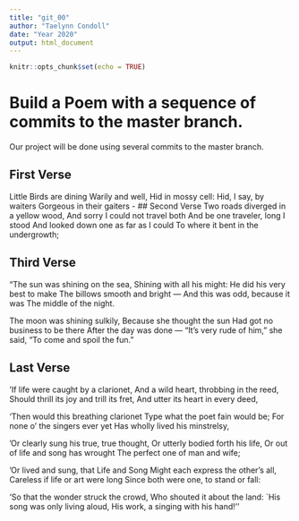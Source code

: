 ```yaml
---
title: "git_00"
author: "Taelynn Condoll"
date: "Year 2020"
output: html_document
---
```


```r
knitr::opts_chunk$set(echo = TRUE)
```
# Build a Poem with a sequence of commits to the master branch.
Our project will be done using several commits to the master branch.
<!-- Do not modify or change any text in "!--" bracketed areas such as this --- these are instructions to
you, if you change any of this the git program will notice it and compromise your git merging strategy !-->

## First Verse 
<!--Put the first five lines of a poem by Lewis Carrol in this section!-->
Little Birds are dining
Warily and well,
Hid in mossy cell:
Hid, I say, by waiters
Gorgeous in their gaiters - 
## Second Verse
<!--Put the first five lines of a poem by Robert Frost here!-->
Two roads diverged in a yellow wood,
And sorry I could not travel both
And be one traveler, long I stood
And looked down one as far as I could
To where it bent in the undergrowth;

## Third Verse
<!--Put the first two verses of The Walrus and the Carpenter here!-->
"The sun was shining on the sea,
      Shining with all his might:
He did his very best to make
      The billows smooth and bright —
And this was odd, because it was
      The middle of the night.

The moon was shining sulkily,
      Because she thought the sun
Had got no business to be there
      After the day was done —
"It's very rude of him," she said,
      "To come and spoil the fun."

## Last Verse
<!--Put a short poem of your choice 8-20 lines,here!-->
'If life were caught by a clarionet,
And a wild heart, throbbing in the reed,
Should thrill its joy and trill its fret,
And utter its heart in every deed,

'Then would this breathing clarionet
Type what the poet fain would be;
For none o' the singers ever yet
Has wholly lived his minstrelsy,

'Or clearly sung his true, true thought,
Or utterly bodied forth his life,
Or out of life and song has wrought
The perfect one of man and wife;

'Or lived and sung, that Life and Song
Might each express the other's all,
Careless if life or art were long
Since both were one, to stand or fall:

'So that the wonder struck the crowd,
Who shouted it about the land:
`His song was only living aloud,
His work, a singing with his hand!''

